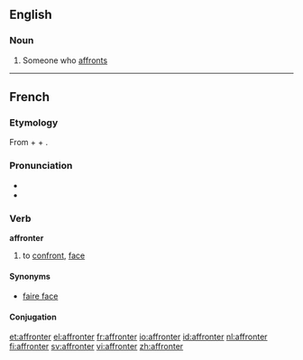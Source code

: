 ==English==

===Noun===
{{en-noun}}

# Someone who [[affront]]s
----
==French==

===Etymology===
From {{term|a-}} + {{term|front|lang=fr}} + {{term|-er|lang=fr}}.

===Pronunciation===
* {{IPA|/afʁɔ̃te/|lang=fr}}
* {{audio|Fr-affronter.ogg|Audio}}

===Verb===
'''affronter'''

# to [[confront]], [[face]]

====Synonyms====
* [[faire face]]

====Conjugation====
{{fr-conj-er|affront|avoir}}

[[et:affronter]]
[[el:affronter]]
[[fr:affronter]]
[[io:affronter]]
[[id:affronter]]
[[nl:affronter]]
[[fi:affronter]]
[[sv:affronter]]
[[vi:affronter]]
[[zh:affronter]]